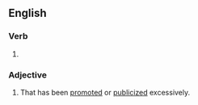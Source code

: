 ==English==

===Verb===
{{head|en|verb form}}

# {{en-past of|overhype}}

===Adjective===
{{en-adj}}

# That has been [[promote]]d or [[publicize]]d excessively.